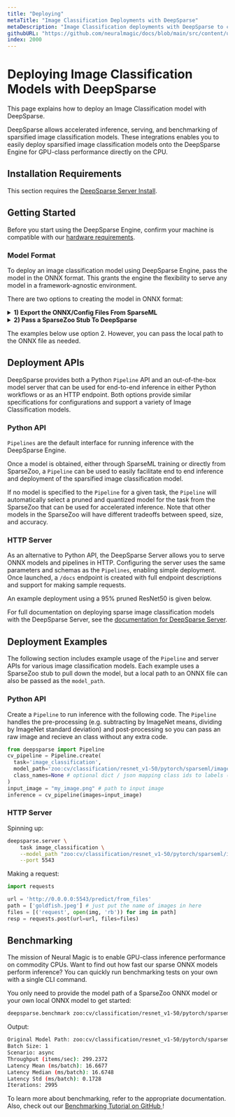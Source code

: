 ```yaml
---
title: "Deploying"
metaTitle: "Image Classification Deployments with DeepSparse"
metaDescription: "Image Classification deployments with DeepSparse to create cheaper and more performant models"
githubURL: "https://github.com/neuralmagic/docs/blob/main/src/content/use-cases/image-classification/deploying.mdx"
index: 2000
---
```


# Deploying Image Classification Models with DeepSparse

This page explains how to deploy an Image Classification model with DeepSparse.

DeepSparse allows accelerated inference, serving, and benchmarking of sparsified image classification models. 
These integrations enables you to easily deploy sparsified image classification models onto the DeepSparse Engine for GPU-class performance directly on the CPU.

## Installation Requirements

This section requires the [DeepSparse Server Install](/get-started/install/deepsparse).

## Getting Started

Before you start using the DeepSparse Engine, confirm your machine is
compatible with our [hardware requirements](https://docs.neuralmagic.com/deepsparse/source/hardware.html).

### Model Format

To deploy an image classification model using DeepSparse Engine, pass the model in the ONNX format.
This grants the engine the flexibility to serve any model in a framework-agnostic environment.

There are two options to creating the model in ONNX format:

<details>

<summary><b>1) Export the ONNX/Config Files From SparseML</b></summary>

This pathway is relevant if you intend to deploy a model created using SparseML library.

After training your model with SparseML, locate the `.pth` file for the checkpoint you'd like to export and run the `SparseML` integrated export script below.

```bash
sparseml.image_classification.export_onnx \
    --arch-key resnet50 \
    --dataset imagenet \
    --dataset-path ~/datasets/ILSVRC2012 \
    --checkpoint-path ~/checkpoints/resnet50_checkpoint.pth
```
This creates `model.onnx` file.

The examples below use SparseZoo stubs, but simply pass the path to `model.onnx` in place of the stubs to use the local model.

</details>

<details>

<summary><b>2) Pass a SparseZoo Stub To DeepSparse</b></summary>

This pathway is relevant if you plan to use an off-the-shelf model from the SparseZoo. 

All of DeepSparse's `Pipelines` and APIs can use a SparseZoo stub in place of a local folder. 
The `Pipelines` use the stubs to locate and download the ONNX and config files from the SparseZoo repo.

All of DeepSparse's pipelines and APIs can use a SparseZoo stub in place of a local folder. 
The examples use SparseZoo stubs to highlight this pathway.

</details>

The examples below use option 2. However, you can pass the local path to the ONNX file as needed.

## Deployment APIs

DeepSparse provides both a Python `Pipeline` API and an out-of-the-box model
server that can be used for end-to-end inference in either Python
workflows or as an HTTP endpoint. Both options provide similar specifications
for configurations and support a variety of Image Classification models.

### Python API

`Pipelines` are the default interface for running inference with the
DeepSparse Engine.

Once a model is obtained, either through SparseML training or directly from SparseZoo,
a `Pipeline` can be used to easily facilitate end to end inference and deployment
of the sparsified image classification model.

If no model is specified to the `Pipeline` for a given task, the `Pipeline` will automatically
select a pruned and quantized model for the task from the SparseZoo that can be used for accelerated
inference. Note that other models in the SparseZoo will have different tradeoffs between speed, size,
and accuracy.

### HTTP Server

As an alternative to Python API, the DeepSparse Server allows you to
serve ONNX models and pipelines in HTTP. Configuring the server uses the same parameters and schemas as the `Pipelines`,
enabling simple deployment. Once launched, a `/docs` endpoint is created with full
endpoint descriptions and support for making sample requests.

An example deployment using a 95% pruned ResNet50 is given below.

For full documentation on deploying sparse image classification models with the
DeepSparse Server, see the [documentation for DeepSparse Server](/user-cases/deploying-deepsparse/deepsparse-server).

## Deployment Examples

The following section includes example usage of the `Pipeline` and server APIs for
various image classification models. Each example uses a SparseZoo stub to pull down the model,
but a local path to an ONNX file can also be passed as the `model_path`.

### Python API

Create a `Pipeline` to run inference with the following code. The `Pipeline` handles the pre-processing (e.g. subtracting by ImageNet 
means, dividing by ImageNet standard deviation) and post-processing so you can pass an raw image and recieve an class without any extra code.

```python
from deepsparse import Pipeline
cv_pipeline = Pipeline.create(
  task='image_classification',
  model_path='zoo:cv/classification/resnet_v1-50/pytorch/sparseml/imagenet/pruned95-none',  # Path to checkpoint or SparseZoo stub
  class_names=None # optional dict / json mapping class ids to labels (if not using ImageNet classes)
)
input_image = "my_image.png" # path to input image
inference = cv_pipeline(images=input_image)
```

### HTTP Server

Spinning up:
```bash
deepsparse.server \
    task image_classification \
    --model_path "zoo:cv/classification/resnet_v1-50/pytorch/sparseml/imagenet/pruned95-none" \
    --port 5543
```

Making a request:
```python
import requests

url = 'http://0.0.0.0:5543/predict/from_files'
path = ['goldfish.jpeg'] # just put the name of images in here
files = [('request', open(img, 'rb')) for img in path]
resp = requests.post(url=url, files=files)
```

## Benchmarking

The mission of Neural Magic is to enable GPU-class inference performance on commodity CPUs.
Want to find out how fast our sparse ONNX models perform inference? You can quickly run benchmarking tests on your own with a single CLI command.

You only need to provide the model path of a SparseZoo ONNX model or your own local ONNX model to get started:
```bash
deepsparse.benchmark zoo:cv/classification/resnet_v1-50/pytorch/sparseml/imagenet/pruned95-none
```
Output:
```bash
Original Model Path: zoo:cv/classification/resnet_v1-50/pytorch/sparseml/imagenet/pruned95-none
Batch Size: 1
Scenario: async
Throughput (items/sec): 299.2372
Latency Mean (ms/batch): 16.6677
Latency Median (ms/batch): 16.6748
Latency Std (ms/batch): 0.1728
Iterations: 2995
```

To learn more about benchmarking, refer to the appropriate documentation.
Also, check out our [Benchmarking Tutorial on GitHub  ](https://github.com/neuralmagic/deepsparse/tree/main/src/deepsparse/benchmark)!
